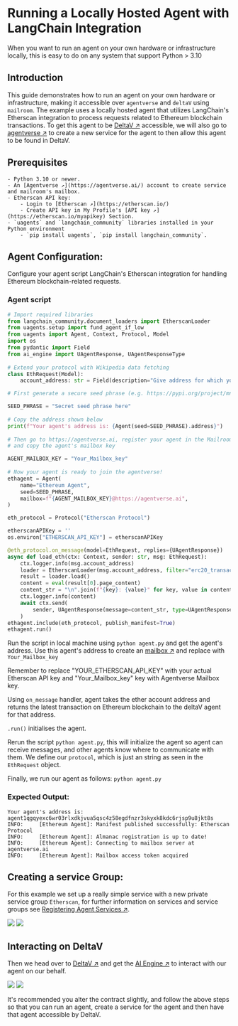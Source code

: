 
# Running a Locally Hosted Agent with LangChain Integration

When you want to run an agent on your own hardware or infrastructure locally, this is easy to do on any system that support Python > 3.10

## Introduction

This guide demonstrates how to run an agent on your own hardware or infrastructure, making it accessible over `agentverse` and `deltaV` using `mailroom`. The example uses a locally hosted agent that utilizes LangChain's Etherscan integration to process requests related to Ethereum blockchain transactions. To get this agent to be [DeltaV ↗️](/concepts/ai-engine/deltav) accessible, we will also go to [agentverse ↗️](/concepts/agent-services/agentverse-intro) to create a new service for the agent to then allow this agent to be found in DeltaV.

## Prerequisites

    - Python 3.10 or newer.
    - An [Agentverse ↗️](https://agentverse.ai/) account to create service and mailroom's mailbox.
    - Etherscan API key:
        - Login to [Etherscan ↗️](https://etherscan.io/)
        - Create API key in My Profile's [API key ↗️](https://etherscan.io/myapikey) Section.
    - `uagents` and `langchain_community` libraries installed in your Python environment
        - `pip install uagents`, `pip install langchain_community`.


## Agent Configuration:

Configure your agent script LangChain's Etherscan integration for handling Ethereum blockchain-related requests.

### Agent script

```py copy filename = 'agent.py'
# Import required libraries
from langchain_community.document_loaders import EtherscanLoader
from uagents.setup import fund_agent_if_low
from uagents import Agent, Context, Protocol, Model
import os
from pydantic import Field
from ai_engine import UAgentResponse, UAgentResponseType
 
# Extend your protocol with Wikipedia data fetching
class EthRequest(Model):
    account_address: str = Field(description="Give address for which you need details")

# First generate a secure seed phrase (e.g. https://pypi.org/project/mnemonic/)

SEED_PHRASE = "Secret seed phrase here"
 
# Copy the address shown below
print(f"Your agent's address is: {Agent(seed=SEED_PHRASE).address}")
 
# Then go to https://agentverse.ai, register your agent in the Mailroom
# and copy the agent's mailbox key

AGENT_MAILBOX_KEY = "Your_Mailbox_key"
 
# Now your agent is ready to join the agentverse!
ethagent = Agent(
    name="Ethereum Agent",
    seed=SEED_PHRASE,
    mailbox=f"{AGENT_MAILBOX_KEY}@https://agentverse.ai",
)

eth_protocol = Protocol("Etherscan Protocol")

etherscanAPIKey = ''
os.environ["ETHERSCAN_API_KEY"] = etherscanAPIKey

@eth_protocol.on_message(model=EthRequest, replies={UAgentResponse})
async def load_eth(ctx: Context, sender: str, msg: EthRequest):
    ctx.logger.info(msg.account_address)
    loader = EtherscanLoader(msg.account_address, filter="erc20_transaction")
    result = loader.load()
    content = eval(result[0].page_content)
    content_str = "\n".join(f"{key}: {value}" for key, value in content.items()) # Convert dictionary to string with line breaks
    ctx.logger.info(content)
    await ctx.send(
        sender, UAgentResponse(message=content_str, type=UAgentResponseType.FINAL)
    )
ethagent.include(eth_protocol, publish_manifest=True)
ethagent.run()
```
Run the script in local machine using `python agent.py` and get the agent's address. Use this agent's address to create an [mailbox ↗️](https://agentverse.ai/mailroom) and replace with `Your_Mailbox_key`

<Callout type="info" emoji="ℹ️">
Remember to replace "YOUR_ETHERSCAN_API_KEY" with your actual Etherscan API key and "Your_Mailbox_key" key with Agentverse Mailbox key.
</Callout>

Using `on_message` handler, agent takes the ether account address and returns the latest transaction on Ethereum blockchain to the deltaV agent for that address.

`.run()` initialises the agent.

Rerun the script `python agent.py`, this will initialize the agent so agent can receive messages, and other agents know where to communicate with them. 
We define our `protocol`, which is just an string as seen in the `EthRequest` object.

Finally, we run our agent as follows: `python agent.py`

### Expected Output:

```
Your agent's address is: agent1qgqyexc6wr03rlxdkjvua5qsc4z58egdfnzr3skyxk8kdc6rjsp9u8jkt8s
INFO:     [Ethereum Agent]: Manifest published successfully: Etherscan Protocol
INFO:     [Ethereum Agent]: Almanac registration is up to date!
INFO:     [Ethereum Agent]: Connecting to mailbox server at agentverse.ai
INFO:     [Ethereum Agent]: Mailbox access token acquired

```

## Creating a service Group:

For this example we set up a really simple service with a new private service group `Etherscan`, for further information on services and service groups see [Registering Agent Services ↗️](/guides/agentverse/registering-agent-services).

![](../../../src/images/guides/uagent/ethservice1.png)
![](../../../src/images/guides/uagent/ethservice2.png)

## Interacting on DeltaV

Then we head over to [DeltaV ↗️](https://deltav.agentverse.ai/) and get the [AI Engine ↗️](/concepts/ai-engine/ai-engine-intro) to interact with our agent on our behalf.

![](../../../src/images/guides/uagent/ethdeltav1.png)
![](../../../src/images/guides/uagent/ethdeltav2.png)

It's recommended you alter the contract slightly, and follow the above steps so that you can run an agent, create a service for the agent and then have that agent accessible by DeltaV.
